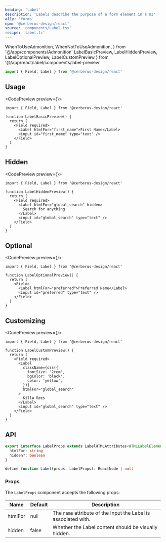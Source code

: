 ```yaml
---
heading: 'Label'
description: 'Labels describe the purpose of a form element in a UI'
a11y: 'forms'
npm: '@cerberus-design/react'
source: 'components/Label.tsx'
recipe: 'label.ts'
---
```


  WhenToUseAdmonition,
  WhenNotToUseAdmonition,
} from '@/app/components/Admonition'
  LabelBasicPreview,
  LabelHiddenPreview,
  LabelOptionalPreview,
  LabelCustomPreview
} from '@/app/react/label/components/label-preview'

```ts
import { Field, Label } from '@cerberus-design/react'
```

<WhenToUseAdmonition description="When you need to use an Input component in the UI, regardless if it has a visible label or not." />

## Usage

<CodePreview preview={<LabelBasicPreview />}>
```tsx title="first-name-input.tsx" {6}
import { Field, Label } from '@cerberus-design/react'

function LabelBasicPreview() {
  return (
    <Field required>
      <Label htmlFor="first_name">First Name</Label>
      <input id="first_name" type="text" />
    </Field>
  )
}
```
</CodePreview>

<WhenNotToUseAdmonition description="In order to ensure a form element is accessible, the Label should always be used." />

## Hidden

<CodePreview preview={<LabelHiddenPreview />}>
```tsx title="search-input.tsx" {6}
import { Field, Label } from '@cerberus-design/react'

function LabelHiddenPreview() {
  return (
    <Field required>
      <Label htmlFor="global_search" hidden>
        Search for anything
      </Label>
      <input id="global_search" type="text" />
    </Field>
  )
}
```
</CodePreview>

<WhenNotToUseAdmonition description="In order to ensure a form element is accessible, the Label should always be used." />

## Optional

<CodePreview preview={<LabelOptionalPreview />}>
```tsx title="search-input.tsx" {5}
import { Field, Label } from '@cerberus-design/react'

function LabelOptionalPreview() {
  return (
    <Field>
      <Label htmlFor="preferred">Preferred Name</Label>
      <input id="preferred" type="text" />
    </Field>
  )
}
```
</CodePreview>

## Customizing

<CodePreview preview={<LabelCustomPreview />}>
```tsx title="search-input.tsx"
import { Field, Label } from '@cerberus-design/react'

function LabelCustomPreview() {
  return (
    <Field required>
      <Label
        className={css({
          fontSize: '2rem',
          bgColor: 'black',
          color: 'yellow',
        })}
        htmlFor="global_search"
      >
        Killa Bees
      </Label>
      <input id="global_search" type="text" />
    </Field>
  )
}

```
</CodePreview>

## API

```ts showLineNumbers=false
export interface LabelProps extends LabelHTMLAttributes<HTMLLabelElement> {
  htmlFor: string
  hidden?: boolean
}

define function Label(props: LabelProps): ReactNode | null
```

### Props

The `LabelProps` component accepts the following props:

| Name     | Default | Description                                                   |
| -------- | ------- | ------------------------------------------------------------- |
| htmlFor     | null   | The `name` attribute of the Input the Label is associated with. |
| hidden   | false   | Whether the Label content should be visually hidden.                 |
